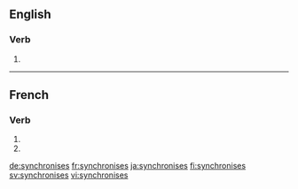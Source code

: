 {{also|synchronisés}}
==English==

===Verb===
{{head|en|verb form}}

# {{en-third-person singular of|synchronise}}

----

==French==

===Verb===
{{fr-verb-form}}

# {{inflection of|synchroniser||2|s|pres|ind|lang=fr}}
# {{inflection of|synchroniser||2|s|pres|sub|lang=fr}}

[[de:synchronises]]
[[fr:synchronises]]
[[ja:synchronises]]
[[fi:synchronises]]
[[sv:synchronises]]
[[vi:synchronises]]